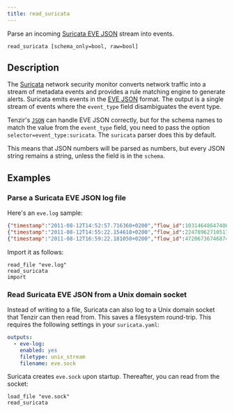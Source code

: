 ```yaml
---
title: read_suricata
---
```


Parse an incoming [Suricata EVE JSON][eve-json] stream into events.

```tql
read_suricata [schema_only=bool, raw=bool]
```

## Description

The [Suricata][suricata] network security monitor converts network
traffic into a stream of metadata events and provides a rule matching engine to
generate alerts. Suricata emits events in the [EVE JSON][eve-json] format. The
output is a single stream of events where the `event_type` field disambiguates
the event type.

[suricata]: https://suricata.io
[eve-json]: https://suricata.readthedocs.io/en/latest/output/eve/eve-json-output.html

Tenzir's [`JSON`](read_json) can handle EVE JSON correctly, but for the schema
names to match the value from the `event_type` field, you need to pass the
option `selector=event_type:suricata`. The `suricata` parser does this by
default.


<SchemaOnlyOption />

<RawOption />

This means that JSON numbers will be parsed as numbers,
but every JSON string remains a string, unless the field is in the `schema`.

## Examples

### Parse a Suricata EVE JSON log file

Here's an `eve.log` sample:

```json
{"timestamp":"2011-08-12T14:52:57.716360+0200","flow_id":1031464864740687,"pcap_cnt":83,"event_type":"alert","src_ip":"147.32.84.165","src_port":1181,"dest_ip":"78.40.125.4","dest_port":6667,"proto":"TCP","alert":{"action":"allowed","gid":1,"signature_id":2017318,"rev":4,"signature":"ET CURRENT_EVENTS SUSPICIOUS IRC - PRIVMSG *.(exe|tar|tgz|zip)  download command","category":"Potentially Bad Traffic","severity":2},"flow":{"pkts_toserver":27,"pkts_toclient":35,"bytes_toserver":2302,"bytes_toclient":4520,"start":"2011-08-12T14:47:24.357711+0200"},"payload":"UFJJVk1TRyAjemFyYXNhNDggOiBzbXNzLmV4ZSAoMzY4KQ0K","payload_printable":"PRIVMSG #zarasa48 : smss.exe (368)\r\n","stream":0,"packet":"AB5J2xnDCAAntbcZCABFAABMGV5AAIAGLlyTIFSlTih9BASdGgvw0QvAxUWHdVAY+rCL4gAAUFJJVk1TRyAjemFyYXNhNDggOiBzbXNzLmV4ZSAoMzY4KQ0K","packet_info":{"linktype":1}}
{"timestamp":"2011-08-12T14:55:22.154618+0200","flow_id":2247896271051770,"pcap_cnt":775,"event_type":"dns","src_ip":"147.32.84.165","src_port":1141,"dest_ip":"147.32.80.9","dest_port":53,"proto":"UDP","dns":{"type":"query","id":553,"rrname":"irc.freenode.net","rrtype":"A","tx_id":0}}
{"timestamp":"2011-08-12T16:59:22.181050+0200","flow_id":472067367468746,"pcap_cnt":25767,"event_type":"fileinfo","src_ip":"74.207.254.18","src_port":80,"dest_ip":"147.32.84.165","dest_port":1046,"proto":"TCP","http":{"hostname":"www.nmap.org","url":"/","http_user_agent":"Mozilla/4.0 (compatible)","http_content_type":"text/html","http_method":"GET","protocol":"HTTP/1.1","status":301,"redirect":"http://nmap.org/","length":301},"app_proto":"http","fileinfo":{"filename":"/","magic":"HTML document, ASCII text","gaps":false,"state":"CLOSED","md5":"70041821acf87389e40ddcb092004184","sha1":"10395ab3566395ca050232d2c1a0dbad69eb5fd2","sha256":"2e4c462b3424afcc04f43429d5f001e4ef9a28143bfeefb9af2254b4df3a7c1a","stored":true,"file_id":1,"size":301,"tx_id":0}}
```

Import it as follows:

```tql
read_file "eve.log"
read_suricata
import
```

### Read Suricata EVE JSON from a Unix domain socket

Instead of writing to a file, Suricata can also log to a Unix domain socket that
Tenzir can then read from. This saves a filesystem round-trip. This requires the
following settings in your `suricata.yaml`:

```yaml
outputs:
  - eve-log:
    enabled: yes
    filetype: unix_stream
    filename: eve.sock
```

Suricata creates `eve.sock` upon startup. Thereafter, you can read from the
socket:

```tql
load_file "eve.sock"
read_suricata
```

